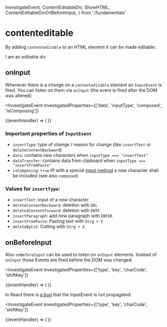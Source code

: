   InvestigateEvent,
  ContentEditableDiv,
  ShowHTML,
  ContentEditableDivOnBeforeInput,
} from './fundamentals'

<Meta title="Fundamentals" />

# contenteditable

By adding `contenteditable` to an HTML element it can be made editable:

<ShowHTML>
  <ContentEditableDiv>I am an editable div</ContentEditableDiv>
</ShowHTML>

## onInput

Whenever there is a change on a `contenteditable` element an `InputEvent` is
fired. You can listen on them via `onInput` (the event is fired after the DOM
was altered):

<InvestigateEvent
  investigatedProperties={['data', 'inputType', 'composed', 'isComposing']}
>
  {(eventHandler) => (
    <ContentEditableDiv onInput={eventHandler}></ContentEditableDiv>
  )}
</InvestigateEvent>

### Important properties of `InputEvent`

- `insertType`: type of change / reason for change (like `insertText` or
  `deleteContentBackward`)
- `data`: contains new characters when `inputType === "insertText"`
- `dataTransfer`: contains data from clipboard when
  `inputType === "insertFromPaste"`
- `isComposing`: `true` iff with a special
  [input method](https://developer.mozilla.org/en-US/docs/Glossary/Input_method_editor)
  a new character shall be included (see also `composed`)

### Values for `insertType`:

- `insertText`: input of a new character
- `deleteContentBackward`: deletion with `DEL`
- `deletedContentForward`: deletion with `ENTF`
- `insertParagraph`: add new paragraph with `ENTER`
- `insertFromPaste`: Pasting text with `Strg + V`
- `deleteByCut`: Cutting with `Strg + X`

## onBeforeInput

Also `onBeforeInput` can be used to listen on `onInput` elements. Instead of
`onInput` those Events are fired before the DOM was changed.

<InvestigateEvent
  investigatedProperties={['type', 'key', 'charCode', 'shiftKey']}
>
  {(eventHandler) => (
    <ContentEditableDivOnBeforeInput onBeforeInput={eventHandler} />
  )}
</InvestigateEvent>

In React there is [a bug](https://github.com/facebook/react/issues/11211) that
the InputEvent is not propagated:

<InvestigateEvent
  investigatedProperties={['type', 'key', 'charCode', 'shiftKey']}
>
  {(eventHandler) => (
    <ContentEditableDiv onBeforeInput={eventHandler}></ContentEditableDiv>
  )}
</InvestigateEvent>
